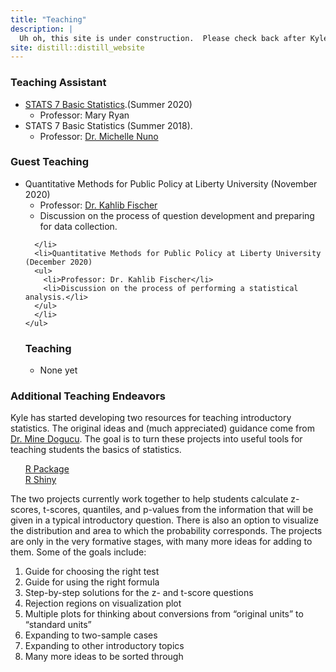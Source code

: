 ```yaml
---
title: "Teaching"
description: |
  Uh oh, this site is under construction.  Please check back after Kyle has done some teaching.
site: distill::distill_website
---
```


<div>
  <h3>Teaching Assistant</h3>
  <p>
    <ul>
      <li><a href="http://catalogue.uci.edu/allcourses/stats/">STATS 7 Basic Statistics</a>.(Summer 2020)  
      <ul><li>Professor: Mary Ryan</li></ul></li>
      <li>STATS 7 Basic Statistics (Summer 2018).  
      <ul><li>Professor: <a href="https://profiles.sc-ctsi.org/michelle.nuno">Dr. Michelle Nuno</a></li></ul></li></li>
    </ul>
  </p>
    
  <h3>Guest Teaching</h3>
  <p>
    <ul>
      <li>Quantitative Methods for Public Policy at Liberty University (November 2020)
      <ul>
        <li>Professor: <a href="https://www.liberty.edu/government/faculty/kahlib-fischer/">Dr. Kahlib Fischer</a></li>
        <li>Discussion on the process of question development and preparing for data collection.</li>
      </ul>
      </li>
      <li>Quantitative Methods for Public Policy at Liberty University (December 2020)
      <ul>
        <li>Professor: Dr. Kahlib Fischer</li>
        <li>Discussion on the process of performing a statistical analysis.</li>
      </ul>
      </li>
    </ul>
  </p>
  
  <h3>Teaching</h3>
  <p>
    <ul>
      <li>None yet</li>
    </ul>
  </p>
  
</div>


<div>
<h3>Additional Teaching Endeavors</h3>
  <p>Kyle has started developing two resources for teaching introductory statistics.  The original ideas and (much appreciated) guidance come from <a href="https://mdogucu.ics.uci.edu/">Dr. Mine Dogucu</a>.  The goal is to turn these projects into useful tools for teaching students the basics of statistics.
    <ul style="list-style-type:none;">
      <li><a href="https://github.com/kcon13/introTeach">R Package</a></li>
      <li><a href="https://github.com/kcon13/introTeach-shiny">R Shiny</a></li>
    </ul>
  </p>
</div>

<div>
  <p>The two projects currently work together to help students calculate z-scores, t-scores, quantiles, and p-values from the information that will be given in a typical introductory question.  There is also an option to visualize the distribution and area to which the probability corresponds.  The projects are only in the very formative stages, with many more ideas for adding to them.  Some of the goals include:
    <ol>
      <li>Guide for choosing the right test</li>
      <li>Guide for using the right formula</li>
      <li>Step-by-step solutions for the z- and t-score questions</li>
      <li>Rejection regions on visualization plot</li>
      <li>Multiple plots for thinking about conversions from "original units" to "standard units"</li>
      <li>Expanding to two-sample cases</li>
      <li>Expanding to other introductory topics</li>
      <li>Many more ideas to be sorted through</li>
    </ol>
  </p>
</div>